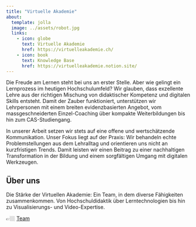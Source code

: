 ```yaml
---
title: "Virtuelle Akademie"
about:
  template: jolla
  image: ../assets/robot.jpg
  links:
    - icon: globe
      text: Virtuelle Akademie
      href: https://virtuelleakademie.ch/
    - icon: book
      text: Knowledge Base
      href: https://virtuelleakademie.notion.site/
---
```


Die Freude am Lernen steht bei uns an erster Stelle. Aber wie gelingt ein Lernprozess im heutigen Hochschulumfeld? Wir glauben, dass exzellente Lehre aus der richtigen Mischung von didaktischer Kompetenz und digitalen Skills entsteht. Damit der Zauber funktioniert, unterstützen wir Lehrpersonen mit einem breiten evidenzbasierten Angebot, vom massgeschneiderten Einzel-Coaching über kompakte Weiterbildungen bis hin zum CAS-Studiengang.

In unserer Arbeit setzen wir stets auf eine offene und wertschätzende Kommunikation. Unser Fokus liegt auf der Praxis: Wir behandeln echte Problemstellungen aus dem Lehralltag und orientieren uns nicht an kurzfristigen Trends. Damit leisten wir einen Beitrag zu einer nachhaltigen Transformation in der Bildung und einem sorgfältigen Umgang mit digitalen Werkzeugen.


## Über uns
Die Stärke der Virtuellen Akademie: Ein Team, in dem diverse Fähigkeiten zusammenkommen. Von Hochschuldidaktik über Lerntechnologien bis hin zu Visualisierungs- und Video-Expertise.

👉🏼 [Team](https://virtuelleakademie.ch/ueber-uns/)
